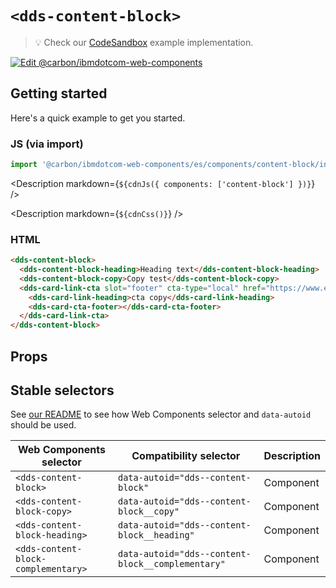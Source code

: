 




# `<dds-content-block>`

> 💡 Check our
> [CodeSandbox](https://githubbox.com/carbon-design-system/carbon-for-ibm-dotcom/tree/master/packages/web-components/examples/codesandbox/components/content-block)
> example implementation.

[![Edit @carbon/ibmdotcom-web-components](https://codesandbox.io/static/img/play-codesandbox.svg)](https://githubbox.com/carbon-design-system/carbon-for-ibm-dotcom/tree/master/packages/web-components/examples/codesandbox/components/content-block)

## Getting started

Here's a quick example to get you started.

### JS (via import)

```javascript
import '@carbon/ibmdotcom-web-components/es/components/content-block/index.js';
```

<Description markdown={`${cdnJs({ components: ['content-block'] })}`} />

<Description markdown={`${cdnCss()}`} />

### HTML

```html
<dds-content-block>
  <dds-content-block-heading>Heading text</dds-content-block-heading>
  <dds-content-block-copy>Copy test</dds-content-block-copy>
  <dds-card-link-cta slot="footer" cta-type="local" href="https://www.example.com">
    <dds-card-link-heading>cta copy</dds-card-link-heading>
    <dds-card-cta-footer></dds-card-cta-footer>
  </dds-card-link-cta>
</dds-content-block>
```

## Props

<Props of="dds-content-block" />
<Description markdown={markdownContents} />

## Stable selectors

See [our README](https://github.com/carbon-design-system/carbon-for-ibm-dotcom/tree/master/packages/web-components#stable-selectors-for-analytics-and-integratione2e-testing-in-web-components) to see how Web Components selector and `data-autoid` should be used.

| Web Components selector             | Compatibility selector                            | Description |
| ----------------------------------- | ------------------------------------------------- | ----------- |
| `<dds-content-block>`               | `data-autoid="dds--content-block"`                | Component   |
| `<dds-content-block-copy>`          | `data-autoid="dds--content-block__copy"`          | Component   |
| `<dds-content-block-heading>`       | `data-autoid="dds--content-block__heading"`       | Component   |
| `<dds-content-block-complementary>` | `data-autoid="dds--content-block__complementary"` | Component   |

<Description markdown={contributing} />

